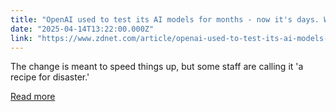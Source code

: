 ```yaml
---
title: "OpenAI used to test its AI models for months - now it's days. Why that matters"
date: "2025-04-14T13:22:00.000Z"
link: "https://www.zdnet.com/article/openai-used-to-test-its-ai-models-for-months-now-its-days-why-that-matters/"
---
```


The change is meant to speed things up, but some staff are calling it 'a recipe for disaster.'

[Read more](https://www.zdnet.com/article/openai-used-to-test-its-ai-models-for-months-now-its-days-why-that-matters/)
